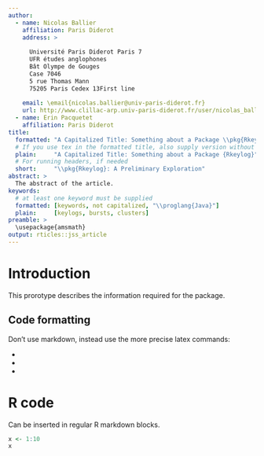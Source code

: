 ```yaml
---
author:
  - name: Nicolas Ballier 
    affiliation: Paris Diderot
    address: >
    
      Université Paris Diderot Paris 7
      UFR études anglophones
      Bât Olympe de Gouges
      Case 7046
      5 rue Thomas Mann
      75205 Paris Cedex 13First line
      
    email: \email{nicolas.ballier@univ-paris-diderot.fr}
    url: http://www.clillac-arp.univ-paris-diderot.fr/user/nicolas_ballier
  - name: Erin Pacquetet
    affiliation: Paris Diderot
title:
  formatted: "A Capitalized Title: Something about a Package \\pkg{Rkeylog}"
  # If you use tex in the formatted title, also supply version without
  plain:     "A Capitalized Title: Something about a Package {Rkeylog}"
  # For running headers, if needed
  short:     "\\pkg{Rkeylog}: A Preliminary Exploration"
abstract: >
  The abstract of the article.
keywords:
  # at least one keyword must be supplied
  formatted: [keywords, not capitalized, "\\proglang{Java}"]
  plain:     [keylogs, bursts, clusters]
preamble: >
  \usepackage{amsmath}
output: rticles::jss_article
---
```


# Introduction

This prorotype describes the information required for the package.

## Code formatting

Don't use markdown, instead use the more precise latex commands:

* \proglang{Java}
* \pkg{plyr}
* \code{print("abc")}

# R code

Can be inserted in regular R markdown blocks.

```r
x <- 1:10
x
```

